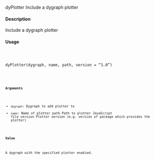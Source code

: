 
dyPlotter Include a dygraph plotter

#### Description

Include a dygraph plotter

#### Usage
<pre><code>

dyPlotter(dygraph, name, path, version = "1.0")

<code><pre>
#### Arguments

* ``dygraph``: Dygraph to add plotter to
* ``name``: Name of plotter
path Path to plotter JavaScript file
version Plotter version (e.g. version of package which provides the plotter)

#### Value

A dygraph with the specified plotter enabled.
